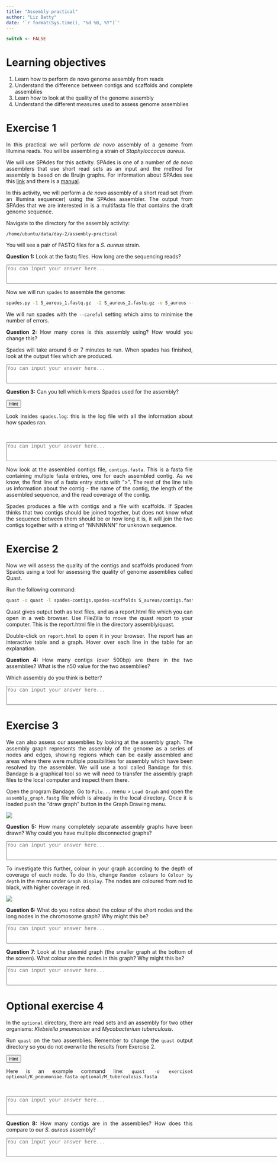 ```yaml
---
title: "Assembly practical"
author: "Liz Batty"
date: '`r format(Sys.time(), "%d %B, %Y")`'
---
```


<style>
body {
text-align: justify}
</style>

```r
switch <- FALSE
```

# Learning objectives {-}
1. Learn how to perform de novo genome assembly from reads
2. Understand the difference between contigs and scaffolds and complete assemblies
3. Learn how to look at the quality of the genome assembly
4. Understand the different measures used to assess genome assemblies


# Exercise 1 {-}
In this practical we will perform *de novo* assembly of a genome from Illumina reads.
You will be assembling a strain of *Staphyloccocus aureus*.

We will use SPAdes for this activity. SPAdes is one of a number of *de novo* assemblers that use short read sets as an input and the method for assembly is based on de Bruijn graphs. For information about SPAdes see this [link](http://cab.spbu.ru/software/spades/) and there is a [manual](http://cab.spbu.ru/files/release3.13.0/manual.html). 

In this activity, we will perform a *de novo* assembly of a short read set (from an Illumina sequencer) using the SPAdes assembler. The output from SPAdes that we are interested in is a multifasta file that contains the draft genome sequence.

Navigate to the directory for the assembly activity:

```/home/ubuntu/data/day-2/assembly-practical```

You will see a pair of FASTQ files for a *S. aureus* strain.

**Question 1:** Look at the fastq files. How long are the sequencing reads?

<textarea id="name" name="name" cols="100" rows="3" placeholder="You can input your answer here..."></textarea>

Now we will run `spades` to assemble the genome: 

```bash
spades.py -1 S_aureus_1.fastq.gz  -2 S_aureus_2.fastq.gz -o S_aureus --careful -t 4
```

We will run spades with the `--careful` setting which aims to minimise the number of errors.

**Question 2:** How many cores is this assembly using? How would you change this?

Spades will take around 6 or 7 minutes  to run. When spades has finished, look at the output files which are produced. 

<textarea id="name" name="name" cols="100" rows="3" placeholder="You can input your answer here..."></textarea>

**Question 3:** Can you tell which k-mers Spades used for the assembly?

<div class="toggle"><button>Hint</button>
Look insides `spades.log`: this is the log file with all the information about how spades ran.
</div><br>

<textarea id="name" name="name" cols="100" rows="3" placeholder="You can input your answer here..."></textarea>

Now look at the assembled contigs file, `contigs.fasta`. This is a fasta file containing multiple fasta entries, one for each assembled contig. As we know, the first line of a fasta entry starts with ">". The rest of the line tells us information about the contig - the name of the contig, the length of the assembled sequence, and the read coverage of the contig. 

Spades produces a file with contigs and a file with scaffolds. If Spades thinks that two contigs should be joined together, but does not know what the sequence between them should be or how long it is, it will join the two contigs together with a string of "NNNNNNN" for unknown sequence.

# Exercise 2 {-}
Now we will assess the quality of the contigs and scaffolds produced from Spades using a tool for assessing the quality of genome assemblies called Quast.

Run the following command:

```bash
quast -o quast -l spades-contigs,spades-scaffolds S_aureus/contigs.fasta  S_aureus/scaffolds.fasta
``` 

Quast gives output both as text files, and as a report.html file which you can open in a web browser. Use FileZilla to move the quast report to your computer. This is the report.html file in the directory assembly/quast.

Double-click on `report.html` to open it in your browser. The report has an interactive table and a graph. Hover over each line in the table for an explanation.

**Question 4:** How many contigs (over 500bp) are there in the two assemblies? What is the n50 value for the two assemblies?

Which assembly do you think is better?

<textarea id="name" name="name" cols="100" rows="3" placeholder="You can input your answer here..."></textarea>

# Exercise 3 {-}

We can also assess our assemblies by looking at the assembly graph. The assembly graph represents the assembly of the genome as a series of nodes and edges, showing regions which can be easily assembled and areas where there were multiple possibilities for assembly which have been resolved by the assembler. We will use a tool called Bandage for this. Bandage is a graphical tool so we will need to transfer the assembly graph files to the local computer and inspect them there.

Open the program Bandage. Go to `File...` menu > `Load Graph` and open the `assembly_graph.fastg` file which is already in the local directory. Once it is loaded push the "draw graph" button in the Graph Drawing menu. 

![](images/drawgraph.png)

**Question 5:** How many completely separate assembly graphs have been drawn? Why could you have multiple disconnected graphs?

<textarea id="name" name="name" cols="100" rows="3" placeholder="You can input your answer here..."></textarea>

To investigate this further, colour in your graph according to the depth of coverage of each node. To do this, change `Random colours` to `Colour by depth` in the menu under `Graph Display`. The nodes are coloured from red to black, with higher coverage in red. 

![](images/colourbydepth.png)

**Question 6:** What do you notice about the colour of the short nodes and the long nodes in the chromosome graph? Why might this be?

<textarea id="name" name="name" cols="100" rows="3" placeholder="You can input your answer here..."></textarea>

**Question 7**: Look at the plasmid graph (the smaller graph at the bottom of the screen). What colour are the nodes in this graph? Why might this be?

<textarea id="name" name="name" cols="100" rows="3" placeholder="You can input your answer here..."></textarea>

# Optional exercise 4 {-}

In the `optional` directory, there are read sets and an assembly for two other organisms: *Klebsiella pneumoniae* and *Mycobacterium tuberculosis*.

Run `quast` on the two assemblies. Remember to change the `quast` output directory so you do not overwrite the results from Exercise 2.

<div class="toggle"><button>Hint</button>
Here is an example command line: `quast -o exercise4 optional/K_pneumoniae.fasta optional/M_tuberculosis.fasta`
</div><br>

<textarea id="name" name="name" cols="100" rows="3" placeholder="You can input your answer here..."></textarea>

**Question 8:** How many contigs are in the assemblies? How does this compare to our *S. aureus* assembly?

<textarea id="name" name="name" cols="100" rows="3" placeholder="You can input your answer here..."></textarea>

<script>
  $(".toggle").click(function() {
    $(this).toggleClass("open");
  });
</script>










